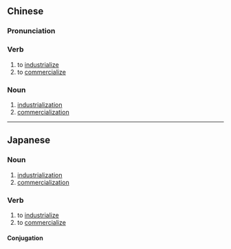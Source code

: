 {{also|事业化}}
==Chinese==
{{zh-forms|s=事业化|type=21}}

===Pronunciation===
{{zh-pron
|m=shìyèhuà
|cat=v,n
}}

===Verb===
{{zh-verb}}

# to [[industrialize]]
# to [[commercialize]]

===Noun===
{{zh-noun}}

# [[industrialization]]
# [[commercialization]]

----

==Japanese==
{{ja-kanjitab|じ|ぎょう|か|sort=じぎょうか|yomi=on}}

===Noun===
{{ja-noun|じぎょうか}}

# [[industrialization]]
# [[commercialization]]

===Verb===
{{ja-verb-suru|じぎょうか}}

# to [[industrialize]]
# to [[commercialize]]

====Conjugation====
{{ja-suru|じぎょうか}}